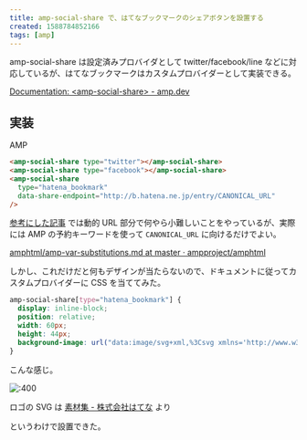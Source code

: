 ```yaml
---
title: amp-social-share で、はてなブックマークのシェアボタンを設置する
created: 1588784852166
tags: [amp]
---
```


amp-social-share は設定済みプロバイダとして twitter/facebook/line などに対応しているが、はてなブックマークはカスタムプロバイダーとして実装できる。

[Documentation: <amp\-social\-share> \- amp\.dev](https://amp.dev/ja/documentation/components/amp-social-share/)

## 実装

AMP

```html
<amp-social-share type="twitter"></amp-social-share>
<amp-social-share type="facebook"></amp-social-share>
<amp-social-share
  type="hatena_bookmark"
  data-share-endpoint="http://b.hatena.ne.jp/entry/CANONICAL_URL"
/>
```

[参考にした記事](https://ti-tomo-knowledge.hatenablog.com/entry/2018/07/03/202719) では動的 URL 部分で何やら小難しいことをやっているが、実際には AMP の予約キーワードを使って `CANONICAL_URL` に向けるだけでよい。

[amphtml/amp\-var\-substitutions\.md at master · ampproject/amphtml](https://github.com/ampproject/amphtml/blob/master/spec/amp-var-substitutions.md)

しかし、これだけだと何もデザインが当たらないので、ドキュメントに従ってカスタムプロバイダーに CSS を当ててみた。

```css
amp-social-share[type="hatena_bookmark"] {
  display: inline-block;
  position: relative;
  width: 60px;
  height: 44px;
  background-image: url("data:image/svg+xml,%3Csvg xmlns='http://www.w3.org/2000/svg' viewBox='0 0 500 500'%3E%3Crect width='500' height='500' rx='101.9' ry='101.9' fill='%2300a4de'/%3E%3Cg fill='%23fff'%3E%3Cpath d='M278.2,258.1q-13.6-15.2-37.8-17c14.4-3.9,24.8-9.6,31.4-17.3s9.8-17.8,9.8-30.7A55,55,0,0,0,275,166a48.8,48.8,0,0,0-19.2-18.6c-7.3-4-16-6.9-26.2-8.6s-28.1-2.4-53.7-2.4H113.6V363.6h64.2q38.7,0,55.8-2.6c11.4-1.8,20.9-4.8,28.6-8.9a52.5,52.5,0,0,0,21.9-21.4c5.1-9.2,7.7-19.9,7.7-32.1C291.8,281.7,287.3,268.2,278.2,258.1Zm-107-71.4h13.3q23.1,0,31,5.2c5.3,3.5,7.9,9.5,7.9,18s-2.9,14-8.5,17.4-16.1,5-31.4,5H171.2V186.7Zm52.8,130.3c-6.1,3.7-16.5,5.5-31.1,5.5H171.2V273h22.6c15,0,25.4,1.9,30.9,5.7s8.4,10.4,8.4,20S230.1,313.4,223.9,317.1Z'/%3E%3Cpath d='M357.6,306.1a28.8,28.8,0,1,0,28.8,28.8A28.8,28.8,0,0,0,357.6,306.1Z'/%3E%3Crect x='332.6' y='136.4' width='50' height='151.52'/%3E%3C/g%3E%3C/svg%3E");
}
```

こんな感じ。

![:400](https://i.gyazo.com/05ce72f55d5262961290fb5cf6170b9d.png)

ロゴの SVG は [素材集 \- 株式会社はてな](https://hatenacorp.jp/press/resource) より

というわけで設置できた。
